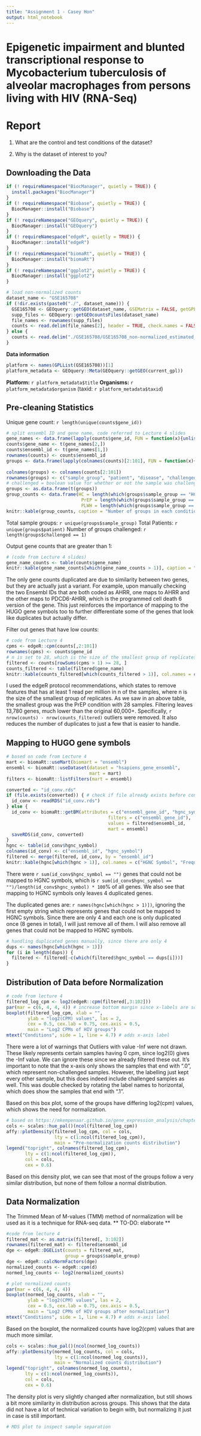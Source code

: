 ```yaml
---
title: "Assignment 1 - Casey Hon"
output: html_notebook
---
```


# Epigenetic impairment and blunted transcriptional response to Mycobacterium tuberculosis of alveolar macrophages from persons living with HIV (RNA-Seq)

# Report

1)  What are the control and test conditions of the dataset?

2)  Why is the dataset of interest to you?

## Downloading the Data

```r
if (! requireNamespace("BiocManager", quietly = TRUE)) {
  install.packages("BiocManager")
}
if (! requireNamespace("Biobase", quietly = TRUE)) {
  BiocManager::install("Biobase")
}
if (! requireNamespace("GEOquery", quietly = TRUE)) {
  BiocManager::install("GEOquery")
}
if (! requireNamespace("edgeR", quietly = TRUE)) {
  BiocManager::install("edgeR")
}
if (! requireNamespace("biomaRt", quietly = TRUE)) {
  BiocManager::install("biomaRt")
}
if (! requireNamespace("ggplot2", quietly = TRUE)) {
  BiocManager::install("ggplot2")
}

# load non-normalized counts
dataset_name <- "GSE165708"
if (!dir.exists(paste0("./", dataset_name))) {
  GSE165708 <- GEOquery::getGEO(dataset_name, GSEMatrix = FALSE, getGPL= FALSE)
  supp_files <- GEOquery::getGEOcountsFiles(dataset_name)
  file_names <- rownames(supp_files) 
  counts <- read.delim(file_names[2], header = TRUE, check.names = FALSE)
} else {
  counts <- read.delim("./GSE165708/GSE165708_non-normalized_estimated_counts_matrix.txt.gz")
}
```

**Data information**

```r
platform <- names(GPLList(GSE165708))[1]
platform_metadata <- GEOquery::Meta(GEOquery::getGEO(current_gpl))
```

**Platform:** `r platform_metadata$title` **Organisms:** `r platform_metadata$organism` (taxid: `r platform_metadata$taxid`)

## Pre-cleaning Statistics

Unique gene count: `r length(unique(counts$gene_id))`

```r
# split ensembl ID and gene name, code referred to Lecture 4 slides
gene_names <- data.frame(lapply(counts$gene_id, FUN = function(x){unlist(strsplit(x, split = "_"))}))
counts$gene_name <- t(gene_names[2,])
counts$ensembl_id <- t(gene_names[1,])
rownames(counts) <- counts$ensembl_id
groups <- data.frame(lapply(colnames(counts)[2:101], FUN = function(x){unlist(strsplit(x, 
                                                                                        split = "\\."))}))
colnames(groups) <- colnames(counts[2:101])
rownames(groups) <- c("sample_group", "patient", "disease", "challenged") 
# challenged = boolean value for whether or not the sample was challenged with M. tuberculosis, with 0 means non-challenged, 1 means challenged.
groups <- as.data.frame(t(groups))
group_counts <- data.frame(HC = length(which(groups$sample_group == "HC")), 
                            PrEP = length(which(groups$sample_group == "PrEP")), 
                            PLWH = length(which(groups$sample_group == "PLWH")))
knitr::kable(group_counts, caption = "Number of groups in each condition")
```

Total sample groups: `r unique(groups$sample_group)` Total Patients: `r unique(groups$patient)` Number of groups challenged: `r length(groups$challenged == 1)`

Output gene counts that are greater than 1:

```r
# (code from Lecture 4 slides)
gene_name_counts <- table(counts$gene_name)
knitr::kable(gene_name_counts[which(gene_name_counts > 1)], caption = "Genes with counts greater than 1", col.names = c("Gene", "Frequency"))
```

The only gene counts duplicated are due to similarity between two genes, but they are actually just a variant. For example, upon manually checking the two Ensembl IDs that are both coded as AHRR, one maps to AHRR and the other maps to PDCD6-AHRR, which is the programmed cell death 6 version of the gene. This just reinforces the importance of mapping to the HUGO gene symbols too to further differentiate some of the genes that look like duplicates but actually differ.

Filter out genes that have low counts:

```r
# code from Lecture 4
cpms <- edgeR::cpm(counts[,2:101])
rownames(cpms) <- counts$gene_id
# n is set to 28, which is the size of the smallest group of replicates (PrEP)
filtered <- counts[rowSums(cpms > 1) >= 28, ]
counts_filtered <- table(filtered$gene_name)
knitr::kable(counts_filtered[which(counts_filtered > 1)], col.names = c("Gene", "Frequency"))
```

I used the edgeR protocol recommendations, which states to remove features that has at least 1 read per million in n of the samples, where n is the size of the smallest group of replicates. As we saw in an above table, the smallest group was the PrEP condition with 28 samples. Filtering leaves 13,780 genes, much lower than the original 60,000+. Specifically, `r nrow(counts) - nrow(counts_filtered)` outliers were removed. It also reduces the number of duplicates to just a few that is easier to handle.

## Mapping to HUGO gene symbols

```r
# based on code from Lecture 4
mart <- biomaRt::useMart(biomart = "ensembl")
ensembl <- biomaRt::useDataset(dataset = "hsapiens_gene_ensembl", 
                               mart = mart)
filters <- biomaRt::listFilters(mart = ensembl)

converted <- "id_conv.rds"
if (file.exists(converted)) { # check if file already exists before converting again
  id_conv <- readRDS("id_conv.rds")
} else {
  id_conv <- biomaRt::getBM(attributes = c("ensembl_gene_id", "hgnc_symbol"),
                                      filters = c("ensembl_gene_id"),
                                      values = filtered$ensembl_id,
                                      mart = ensembl)
  saveRDS(id_conv, converted)
}
hgnc <- table(id_conv$hgnc_symbol)
colnames(id_conv) <- c("ensembl_id", "hgnc_symbol")
filtered <- merge(filtered, id_conv, by = "ensembl_id")
knitr::kable(hgnc[which(hgnc > 1)], col.names = c("HGNC Symbol", "Frequency"))
```

There were `r sum(id_conv$hgnc_symbol == "")` genes that could not be mapped to HGNC symbols, which is `r sum(id_conv$hgnc_symbol == "")/length(id_conv$hgnc_symbol) * 100`% of all genes. We also see that mapping to HGNC symbols only leaves 4 duplicated genes.

The duplicated genes are: `r names(hgnc[which(hgnc > 1)])`, ignoring the first empty string which represents genes that could not be mapped to HGNC symbols. Since there are only 4 and each one is only duplicated once (8 genes in total), I will just remove all of them. I will also remove all genes that could not be mapped to HGNC symbols.

```r
# handling duplicated genes manually, since there are only 4
dups <- names(hgnc[which(hgnc > 1)])
for (i in length(dups)) {
  filtered <- filtered[-c(which(filtered$hgnc_symbol == dups[i]))]
}
```

## Distribution of Data before Normalization

```r
# code from lecture 4
filtered_log_cpm <- log2(edgeR::cpm(filtered[,3:102]))
par(mar = c(6, 4, 4, 4)) # increase bottom margin since x-labels are so long
boxplot(filtered_log_cpm, xlab = "", 
        ylab = "log2(CPM) values", las = 2,
        cex = 0.5, cex.lab = 0.75, cex.axis = 0.5, 
        main = "Log2 CPMs of HIV groups") 
mtext("Conditions", side = 1, line = 4.7) # adds x-axis label
```

There were a lot of warnings that Outliers with value -Inf were not drawn. These likely represents certain samples having 0 cpm, since log2(0) gives the -Inf value. We can ignore these since we already filtered these out. It's important to note that the x-axis only shows the samples that end with ".0", which represent non-challenged samples. However, the labelling just kept every other sample, but this does indeed include challenged samples as well. This was double checked by rotating the label names to horizontal, which does show the samples that end with ".1".

Based on this box plot, some of the groups have differing log2(cpm) values, which shows the need for normalization.

```r
# based on https://mkempenaar.github.io/gene_expression_analysis/chapter-3.html
cols <- scales::hue_pal()(ncol(filtered_log_cpm))
affy::plotDensity(filtered_log_cpm, col = cols,
                  lty = c(1:ncol(filtered_log_cpm)), 
                  main = "Pre-normalization counts distribution")
legend("topright", colnames(filtered_log_cpm), 
       lty = c(1:ncol(filtered_log_cpm)),
       col = cols,
       cex = 0.6)
```

Based on this density plot, we can see that most of the groups follow a very similar distribution, but none of them follow a normal distribution.

## Data Normalization

The Trimmed Mean of M-values (TMM) method of normalization will be used as it is a technique for RNA-seq data. \*\* TO-DO: elaborate \*\*

```r
#code from lecture 4
filtered_mat <- as.matrix(filtered[, 3:102])
rownames(filtered_mat) <- filtered$ensembl_id
dge <- edgeR::DGEList(counts = filtered_mat, 
                      group = groups$sample_group)
dge <- edgeR::calcNormFactors(dge)
normalized_counts <- edgeR::cpm(d)
normed_log_counts <- log2(normalized_counts)

# plot normalized counts
par(mar = c(6, 4, 4, 4)) 
boxplot(normed_log_counts, xlab = "", 
        ylab = "log2(CPM) values", las = 2,
        cex = 0.5, cex.lab = 0.75, cex.axis = 0.5, 
        main = "Log2 CPMs of HIV groups after normalization") 
mtext("Conditions", side = 1, line = 4.7) # adds x-axis label
```
Based on the boxplot, the normalized counts have log2(cpm) values that are much more similar.

```r
cols <- scales::hue_pal()(ncol(normed_log_counts))
affy::plotDensity(normed_log_counts, col = cols,
                  lty = c(1:ncol(normed_log_counts)), 
                  main = "Normalized counts distribution")
legend("topright", colnames(normed_log_counts), 
       lty = c(1:ncol(normed_log_counts)),
       col = cols,
       cex = 0.6)
```
The density plot is very slightly changed after normalization, but still shows a bit more similarity in distribution across groups. This shows that the data did not have a lot of technical variation to begin with, but normalizing it just in case is still important.

```r
# MDS plot to inspect sample separation

```
